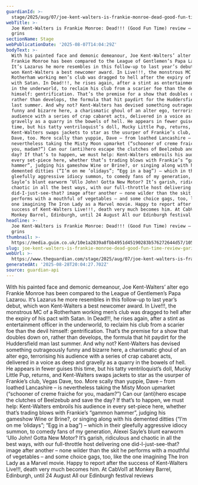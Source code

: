 ```yaml
---
guardianId: >-
  stage/2025/aug/07/joe-kent-walters-is-frankie-monroe-dead-good-fun-time-review-cabvol1-at-monkey-barrel-edinburgh
webTitle: >-
  Joe Kent-Walters is Frankie Monroe: Dead!!! (Good Fun Time) review – garish
  grins
sectionName: Stage
webPublicationDate: '2025-08-07T14:04:29Z'
bodyText: >-
  With his painted face and demonic demeanour, Joe Kent-Walters’ alter ego
  Frankie Monroe has been compared to the League of Gentlemen’s Papa Lazarou.
  It’s Lazarus he more resembles in this follow-up to last year’s debut, which
  won Kent-Walters a best newcomer award. In Live!!!, the monstrous MC of a
  Rotherham working men’s club was dragged to hell after the expiry of his pact
  with Satan. In Dead!!!, he rises again, after a stint as entertainment officer
  in the underworld, to reclaim his club from a scarier foe than the devil
  himself: gentrification. That’s the premise for a show that doubles down on,
  rather than develops, the formula that hit paydirt for the Huddersfield man
  last summer. And why not? Kent-Walters has devised something outrageously
  funny and bizarre here, a charismatic ghoul of an alter ego, terrorising his
  audience with a series of crap cabaret acts, delivered in a voice as deep and
  gravelly as a quarry in the bowels of hell. He appears in fewer guises this
  time, but his tatty ventriloquist’s doll, Mucky Little Pup, returns, and
  Kent-Walters swaps jackets to star as the usurper of Frankie’s club, Vegas
  Dave, too. More scally than yuppie, Dave – from loathed Lancashire – is
  nevertheless taking the Misty Moon upmarket (“schooner of creme fraiche for
  you, madam?”) Can our (anti)hero escape the clutches of Beelzebub and save the
  day? If that’s to happen, we must help: Kent-Walters embroils his audience in
  every set-piece here, whether that’s trading blows with Frankie’s “gammon
  hammer”, judging his gameshow Wine or Brine?, or singing along with his
  demented ditties (“I’m on me ’olidays”; “Egg in a bag”) – which in their
  gleefully aggressive idiocy summon, to comedy fans of my generation, Alexei
  Sayle’s blunt earworm ’Ullo John! Gotta New Motor? It’s garish, ridiculous and
  chaotic in all the best ways, with our full-throttle host delivering one
  did-I-just-see-that? image after another – none wilder than the skit he
  performs with a mouthful of vegetables – and some choice gags, too, like the
  one imagining The Iron Lady as a Marvel movie. Happy to report after the
  success of Kent-Walters Live!!!, death very much becomes him. At CabVol1 at
  Monkey Barrel, Edinburgh, until 24 August All our Edinburgh festival reviews
headline: >-
  Joe Kent-Walters is Frankie Monroe: Dead!!! (Good Fun Time) review – garish
  grins
thumbnail: >-
  https://media.guim.co.uk/10e1a2839a8fbb4951d45190283b576272644d57/1058_1929_2771_2216/500.jpg
slug: joe-kent-walters-is-frankie-monroe-dead-good-fun-time-review-garish-grins
webUrl: >-
  https://www.theguardian.com/stage/2025/aug/07/joe-kent-walters-is-frankie-monroe-dead-good-fun-time-review-cabvol1-at-monkey-barrel-edinburgh
generatedAt: '2025-08-28T20:04:27.702Z'
source: guardian-api
---
```

With his painted face and demonic demeanour, Joe Kent-Walters’ alter ego Frankie Monroe has been compared to the League of Gentlemen’s Papa Lazarou. It’s Lazarus he more resembles in this follow-up to last year’s debut, which won Kent-Walters a best newcomer award. In Live!!!, the monstrous MC of a Rotherham working men’s club was dragged to hell after the expiry of his pact with Satan. In Dead!!!, he rises again, after a stint as entertainment officer in the underworld, to reclaim his club from a scarier foe than the devil himself: gentrification. That’s the premise for a show that doubles down on, rather than develops, the formula that hit paydirt for the Huddersfield man last summer. And why not? Kent-Walters has devised something outrageously funny and bizarre here, a charismatic ghoul of an alter ego, terrorising his audience with a series of crap cabaret acts, delivered in a voice as deep and gravelly as a quarry in the bowels of hell. He appears in fewer guises this time, but his tatty ventriloquist’s doll, Mucky Little Pup, returns, and Kent-Walters swaps jackets to star as the usurper of Frankie’s club, Vegas Dave, too. More scally than yuppie, Dave – from loathed Lancashire – is nevertheless taking the Misty Moon upmarket (“schooner of creme fraiche for you, madam?”) Can our (anti)hero escape the clutches of Beelzebub and save the day? If that’s to happen, we must help: Kent-Walters embroils his audience in every set-piece here, whether that’s trading blows with Frankie’s “gammon hammer”, judging his gameshow Wine or Brine?, or singing along with his demented ditties (“I’m on me ’olidays”; “Egg in a bag”) – which in their gleefully aggressive idiocy summon, to comedy fans of my generation, Alexei Sayle’s blunt earworm ’Ullo John! Gotta New Motor? It’s garish, ridiculous and chaotic in all the best ways, with our full-throttle host delivering one did-I-just-see-that? image after another – none wilder than the skit he performs with a mouthful of vegetables – and some choice gags, too, like the one imagining The Iron Lady as a Marvel movie. Happy to report after the success of Kent-Walters Live!!!, death very much becomes him. At CabVol1 at Monkey Barrel, Edinburgh, until 24 August All our Edinburgh festival reviews
